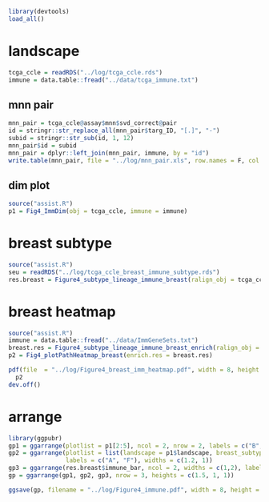 ```r
library(devtools)
load_all()
```

# landscape
```r
tcga_ccle = readRDS("../log/tcga_ccle.rds")
immune = data.table::fread("../data/tcga_immune.txt")
```

## mnn pair
```r
mnn_pair = tcga_ccle@assay$mnn$svd_correct@pair
id = stringr::str_replace_all(mnn_pair$targ_ID, "[.]", "-")
subid = stringr::str_sub(id, 1, 12)
mnn_pair$id = subid
mnn_pair = dplyr::left_join(mnn_pair, immune, by = "id")
write.table(mnn_pair, file = "../log/mnn_pair.xls", row.names = F, col.names = T, sep = "\t")
```

## dim plot
```r
source("assist.R")
p1 = Fig4_ImmDim(obj = tcga_ccle, immune = immune) 
```

# breast subtype
```r
source("assist.R")
seu = readRDS("../log/tcga_ccle_breast_immune_subtype.rds")
res.breast = Figure4_subtype_lineage_immune_breast(ralign_obj = tcga_ccle,seu_obj = seu)
```

# breast heatmap
```r
source("assist.R")
immune = data.table::fread("../data/ImmGeneSets.txt")
breast.res = Figure4_subtype_lineage_immune_breast_enrich(ralign_obj = tcga_ccle,seu_obj = seu)
p2 = Fig4_plotPathHeatmap_breast(enrich.res = breast.res) 

pdf(file  = "../log/Figure4_breast_imm_heatmap.pdf", width = 8, height = 5)
  p2
dev.off()
```

# arrange
```r
library(ggpubr)
gp1 = ggarrange(plotlist = p1[2:5], ncol = 2, nrow = 2, labels = c("B","C", "D", "E"))
gp2 = ggarrange(plotlist = list(landscape = p1$landscape, breast_subtype = res.breast$subclass_dim),
                labels = c("A", "F"), widths = c(1.2, 1))
gp3 = ggarrange(res.breast$immune_bar, ncol = 2, widths = c(1,2), labels = ("G"))
gp = ggarrange(gp1, gp2, gp3, nrow = 3, heights = c(1.5, 1, 1))

ggsave(gp, filename = "../log/Figure4_immune.pdf", width = 8, height = 11)
```

